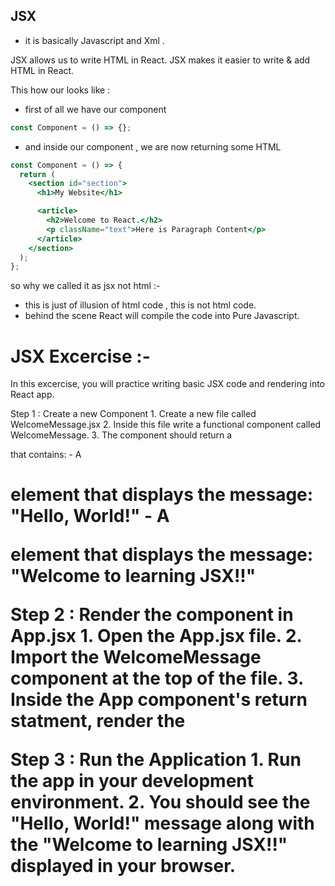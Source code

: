 ## JSX

- it is basically Javascript and Xml .

JSX allows us to write HTML in React.
JSX makes it easier to write & add HTML in React.

This how our looks like :

- first of all we have our component

```jsx
const Component = () => {};
```

- and inside our component , we are now returning some HTML

```jsx
const Component = () => {
  return (
    <section id="section">
      <h1>My Website</h1>

      <article>
        <h2>Welcome to React.</h2>
        <p className="text">Here is Paragraph Content</p>
      </article>
    </section>
  );
};
```

so why we called it as jsx not html :-
- this is just of illusion of html code , this is not html code.
- behind the scene React will compile the code into Pure Javascript.


# JSX Excercise :- 
In this excercise, you will practice writing basic JSX code and rendering into React app.

Step 1 : Create a new Component
    1. Create a new file called WelcomeMessage.jsx
    2. Inside this file write a functional component called WelcomeMessage.
    3. The component should return a <div> that contains:
        - A <h1> element that displays the message:  "Hello, World!"
        - A <p> element that displays the message: "Welcome to learning JSX!!"

Step 2 : Render the component in App.jsx 
    1. Open the App.jsx file.
    2. Import the WelcomeMessage component at the top of the file.
    3. Inside the App component's return statment, render the

Step 3 : Run the Application
    1. Run the app in your development environment.
    2. You should see the "Hello, World!" message along with the "Welcome to learning JSX!!" displayed in your browser.